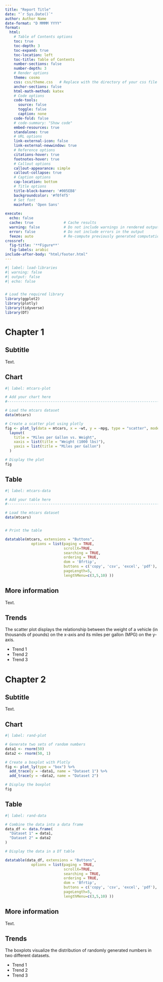 ```yaml
---
title: "Report Title"
date: "`r Sys.Date()`"
author: Author Name
date-format: "D MMMM YYYY"
format:
  html:
    # Table of Contents options
    toc: true
    toc-depth: 3
    toc-expand: true
    toc-location: left
    toc-title: Table of Contents
    number-sections: false
    number-depth: 3
    # Render options
    theme: cosmo
    css: css/theme.css   # Replace with the directory of your css file (e.g., theme.css within 'CSS' folder)
    anchor-sections: false
    html-math-method: katex
    # Code options
    code-tools:
      source: false
      toggle: false
      caption: none
    code-fold: false
    # code-summary: "Show code"
    embed-resources: true
    standalone: true
    # URL options
    link-external-icon: false
    link-external-newwindow: true
    # Reference options
    citations-hover: true
    footnotes-hover: true
    # Callout options
    callout-appearance: simple
    callout-collapse: true
    # Caption options
    cap-location: bottom
    # Title options
    title-block-banner: '#005EB8'
    backgroundcolor: '#f0f4f5'
    # Set font
    mainfont: 'Open Sans'
      
execute:
  echo: false
  cache: true              # Cache results
  warning: false           # Do not include warnings in rendered output
  error: false             # Do not include errors in the output
  feeze: auto              # Re-compute previously generated computational output only in case their source file changes
crossref:
  fig-title: '**Figure**'
  fig-labels: arabic
include-after-body: "html/footer.html"
---
```


```r
#| label: load-libraries
#| warning: false
#| output: false
#| echo: false


# Load the required library
library(ggplot2)
library(plotly)
library(tidyverse)
library(DT)

```

# Chapter 1
## Subtitle

Text.

<!-- start of chart tabset -->

:::: panel-tabset

<!-- make new tabs with ## -->
## Chart

```r
#| label: mtcars-plot

# Add your chart here
#-------------------------------------------------------------------------------

# Load the mtcars dataset
data(mtcars)

# Create a scatter plot using plotly
fig <- plot_ly(data = mtcars, x = ~wt, y = ~mpg, type = "scatter", mode = "markers") %>%
  layout(
    title = "Miles per Gallon vs. Weight",
    xaxis = list(title = "Weight (1000 lbs)"),
    yaxis = list(title = "Miles per Gallon")
  )

# Display the plot
fig

```

<!-- make new tabs with ## -->

## Table

```r
#| label: mtcars-data

# Add your table here
#-------------------------------------------------------------------------------

# Load the mtcars dataset
data(mtcars)


# Print the table

datatable(mtcars, extensions = "Buttons", 
            options = list(paging = TRUE,
                           scrollX=TRUE, 
                           searching = TRUE,
                           ordering = TRUE,
                           dom = 'Bfrtip',
                           buttons = c('copy', 'csv', 'excel', 'pdf'),
                           pageLength=5, 
                           lengthMenu=c(3,5,10) ))
```


## More information

Text.

::::

<!-- end of chart tabset -->

::: {.callout-tip}
## Trends

The scatter plot displays the relationship between the weight of a vehicle (in thousands of pounds) on the x-axis and its miles per gallon (MPG) on the y-axis. 

- Trend 1
- Trend 2
- Trend 3


:::


# Chapter 2
## Subtitle
Text.

<!-- start of chart tabset -->

::: {.panel-tabset }

## Chart
```r
#| label: rand-plot

# Generate two sets of random numbers
data1 <- rnorm(50)
data2 <- rnorm(50, 1)

# Create a boxplot with Plotly
fig <- plot_ly(type = "box") %>%
  add_trace(y = ~data1, name = "Dataset 1") %>%
  add_trace(y = ~data2, name = "Dataset 2")

# Display the boxplot
fig

```

## Table
```r
#| label: rand-data

# Combine the data into a data frame
data_df <- data.frame(
  "Dataset 1" = data1,
  "Dataset 2" = data2
)

# Display the data in a DT table

datatable(data_df, extensions = "Buttons", 
            options = list(paging = TRUE,
                           scrollX=TRUE, 
                           searching = TRUE,
                           ordering = TRUE,
                           dom = 'Bfrtip',
                           buttons = c('copy', 'csv', 'excel', 'pdf'),
                           pageLength=5, 
                           lengthMenu=c(3,5,10) ))
```

## More information

Text.

:::

<!-- End of chart tabset -->

::: {.callout-tip}
## Trends

The boxplots visualize the distribution of randomly generated numbers in two different datasets.

- Trend 1
- Trend 2
- Trend 3


:::






